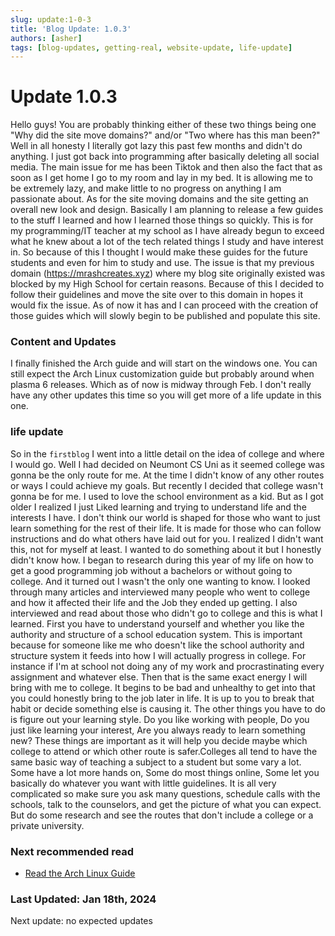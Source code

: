 ```yaml
---
slug: update:1-0-3
title: 'Blog Update: 1.0.3'
authors: [asher]
tags: [blog-updates, getting-real, website-update, life-update]
---
```







# Update 1.0.3

Hello guys! You are probably thinking either of these two things being one "Why did the site move domains?" and/or "Two where has this man been?" Well in all honesty I literally got lazy this past few months and didn't do anything. I just got back into programming after basically deleting all social media. The main issue for me has been Tiktok and then also the fact that as soon as I get home I go to my room and lay in my bed. It is allowing me to be extremely lazy, and make little to no progress on anything I am passionate about. As for the site moving domains and the site getting an overall new look and design. Basically I am planning to release a few guides to the stuff I learned and how I learned those things so quickly. This is for my programming/IT teacher at my school as I have already begun to exceed what he knew about a lot of the tech related things I study and have interest in. So because of this I thought I would make these guides for the future students and even for him to study and use. The issue is that my previous domain (https://mrashcreates.xyz) where my blog site originally existed was blocked by my High School for certain reasons. Because of this I decided to follow their guidelines and move the site over to this domain in hopes it would fix the issue. As of now it has and I can proceed with the creation of those guides which will slowly begin to be published and populate this site. 
### Content and Updates
<!--truncate-->
I finally finished the Arch guide and will start on the windows one. You can still expect the Arch Linux customization guide but probably around when plasma 6 releases. Which as of now is midway through Feb.
I don't really have any other updates this time so you will get more of a life update in this one.


### life update

So in the `firstblog` I went into a little detail on the idea of college and where I would go. Well I had decided on Neumont CS Uni as it seemed college was gonna be the only route for me. At the time I didn't know of any other routes or ways I could achieve my goals. But recently I decided that college wasn't gonna be for me. I used to love the school environment as a kid. But as I got older I realized I just Liked learning and trying to understand life and the interests I have. 
I don't think our world is shaped for those who want to just learn something for the rest of their life. It is made for those who can follow instructions and do what others have laid out for you. I realized I didn't want this, not for myself at least. I wanted to do something about it but I honestly didn't know how. I began to research during this year of my life on how to get a good programming job without a bachelors or without going to college. And it turned out I wasn't the only one wanting to know. I looked through many articles and interviewed many people who went to college and how it affected their life and the Job they ended up getting. I also interviewed and read about those who didn't go to college and this is what I learned. First you have to understand yourself and whether you like the authority and structure of a school education system. This is important because for someone like me who doesn't like the school authority and structure system it feeds into how I will actually progress in college. For instance if I'm at school not doing any of my work and procrastinating every assignment and whatever else. Then that is the same exact energy I will bring with me to college. It begins to be bad and unhealthy to get into that you could honestly bring to the job later in life. It is up to you to break that habit or decide something else is causing it. The other things you have to do is figure out your learning style. Do you like working with people, Do you just like learning your interest, Are you always ready to learn something new? These things are important as it will help you decide maybe which college to attend or which other route is safer.Colleges all tend to have the same basic way of teaching a  subject to a student but some vary a lot. Some have a lot more hands on, Some do most things online, Some let you basically do whatever you want with little guidelines. It is all very complicated so make sure you ask many questions, schedule calls with the schools, talk to the counselors, and get the picture of what you can expect. But do some research and see the routes that don't include a college or a private university.  

### Next recommended read

- [Read the Arch Linux Guide](../../docs/Linux/archguide)

### Last Updated: Jan 18th, 2024

Next update: no expected updates